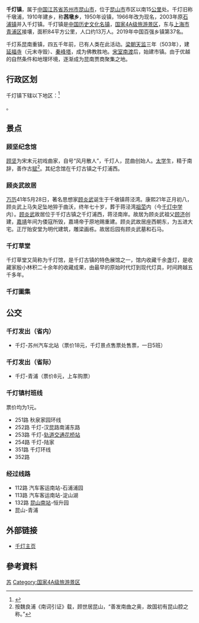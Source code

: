 {{中国乡级行政区
|景观照片文件名 = 千灯古镇.jpg
|景观照片描述 = 千灯古镇
|汉语拼音 = 
|其他语言 = 
|其他语言名称 = 
|旧称 = 千墩浦、茜墩乡
|地名出处 = 
|位置图文件名 = 
|位置图描述 = 
|自定义图片= 
|建置时间 = 
|政府驻地 = 
|毗邻 = 
|总面积 = 84平方公里
|总人口 = 
|总人口年份 = 
|户籍人口 = 
|户籍人口年份 = 
|常住人口 = 
|常住人口年份 = 
|人口密度 = 
|GDP = 
|GDP年份 = 
|邮政编码 = 
|电话区号 = 512
|官方网站 = 
|网站名称 = 
|32/05/83/108/000}}
'''千灯镇'''，属于[[中国|中国]][[江苏省|江苏省]][[苏州市|苏州市]][[昆山市|昆山市]]，位于[[昆山市|昆山市]]市区以南15[[公里|公里]]处。千灯旧称千墩浦，1910年建乡，称'''茜墩乡'''，1950年设镇，1966年改为现名，2003年原[[石浦镇|石浦镇]]并入千灯镇。千灯镇是[[中国历史文化名镇|中国历史文化名镇]]，[[国家4A级旅游景区|国家4A级旅游景区]]，东与[[上海市|上海市]][[青浦区|青浦区]]接壤，面积84平方公里，人口约13万人。2019年中国百强乡镇第37名。

千灯系昆南重镇，四五千年前，已有人类在此活动。[[梁朝|梁朝]][[天监|天监]]三年（503年），建[[延福寺|延福寺]]（元末寺毁）、[[秦峰塔|秦峰塔]]，成为佛教胜地。[[宋室南渡|宋室南渡]]后，始建市镇。由于优越的自然条件和地理环境，逐渐成为昆南贾商聚集之地。

== 行政区划 ==
千灯镇下辖以下地区：<ref>{{PRC admin/ref sgc|32/05/83/108/000}}</ref>

{{PRC admin/children|32/05/83/108/000}}。

==景点==

===顾坚纪念馆===
[[顾坚|顾坚]]为宋末元初戏曲家，自号“风月散人”，千灯人，昆曲创始人。[[太学|太学]]生，精于南辞，善作古[[赋|赋]]<ref>按魏良浦《南词引证》载，顾世居昆山，“善发南曲之奥，故国初有昆山腔之称。”</ref>。其纪念馆在千灯古镇之千灯浦西。
{{Gallery
|title=
|footer=
|width=190
|height=180
|lines=1
|align=center
|File:千灯镇顾坚纪念馆.jpg|千灯镇顾坚纪念馆
|File:昆曲创始人顾坚像.jpg|[[昆曲|昆曲]]创始人[[顾坚|顾坚]]塑像
|File:文征明手录魏良辅《南词引正》.jpg|文征明手录魏良辅《南词引正》
}}

===顾炎武故居===
[[万历|万历]]41年5月28日，著名思想家[[顾炎武|顾炎武]]诞生于千墩镇蒋泾湾。康熙21年正月初八，顾炎武上马失足坠地猝于曲沃，终年七十岁，葬于蒋泾湾[[祖茔|祖茔]]内（今[[千灯中学|千灯中学]]内）。[[顾炎武|顾炎武]]故居位于千灯古镇之千灯浦西，蒋泾南岸。故居为顾炎武祖父[[顾济|顾济]]创建，[[嘉靖|嘉靖]]年间为倭寇所毁，嘉靖帝于原地赐重建。顾炎武故居座西朝东，为五进大宅。正厅贻安堂为明代建筑，雕梁画栋。故居后园有顾炎武墓和石马。
{{Gallery
|title=
|footer=
|width=190
|height=180
|lines=1
|align=center
|File:千灯镇顾炎武故居.jpg |千灯镇顾炎武故居
|File:顾炎武故居贻安堂.jpg|顾炎武故居贻安堂
|File:顾炎武故居读书楼.jpg |顾炎武故居读书楼 
|File:千灯古镇顾炎武故居顾园.jpg|千灯古镇顾炎武故居顾园
|File:顾炎武之墓.jpg  |顾炎武之墓
}}
===千灯草堂===
千灯草堂又简称为千灯馆，是千灯古镇的特色展馆之一，馆内收藏千余盏灯，是收藏家殷小林积二十余年的收藏成果，由最早的原始时代灯到现代灯具，时间跨越五千多年。
{{Gallery
|title=
|footer=
|width=190
|height=180
|lines=1
|align=center
|File:千灯草堂.jpg|千灯草堂
|File:千灯馆新石器时代石灯.jpg |千灯馆新石器时代石灯 
|File:千灯馆汉代灰陶抱子灯.jpg |千灯馆汉代灰陶抱子灯
|File:千灯馆西域灯.jpg|千灯馆唐代西域灯
|File:千灯馆元代青花灯.jpg|千灯馆元代青花灯
|File:千灯馆明代铜灯.jpg |千灯馆明代铜灯  
}}

===千灯圖集===
{{Gallery
|title=
|footer=
|width=190
|height=180
|lines=1
|align=center
|File:千灯4A旅游景区.jpg|千灯古镇4A旅游景区
|File:千灯石板街.jpg |千灯古镇石板街
|File:千灯牡丹亭.jpg|千灯古镇牡丹亭
|File:Qiandeng.jpg|千灯古镇小桥流水
}}

== 公交 ==
=== 千灯发出（省内） ===
*千灯-苏州汽车北站（票价18元，千灯景点售票处售票，一日5班）

=== 千灯发出（省际） ===
*千灯-青浦（票价8元，上车购票）

=== 千灯镇村班线 ===
票价均为1元。
*251路 秋泉家园环线
*252路 千灯-汉昆路南浦东路
*253路 千灯-[[花桥站_(地铁)|轨道交通花桥站]]
*254路 千灯-陆家
*351路 千灯环线
*352路 

=== 经过线路 ===
*112路 汽车客运南站-石浦浦园 
*113路 汽车客运南站-淀山湖 
*132路 [[昆山南站|昆山南站]]-恒升园 
*昆山-青浦

==外部链接==
*[http://www.chinaqiandeng.com/ 千灯主页]{{Wayback|url=http://www.chinaqiandeng.com/ |date=20111128065047 }}

== 參考資料 ==
{{reflist}}

{{中国历史文化名镇}}
{{PRC admin/navcat|32/05/83/108/000}}

[[Category:中国历史文化名镇|苏]]
[[Category:国家4A级旅游景区|Category:国家4A级旅游景区]]